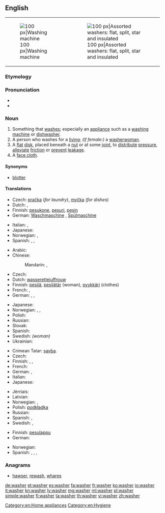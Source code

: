 ==English==
{{wikipedia|dab=washer}}
{| style="float: right; clear:right;"
|[[Image:Washer.600pix.jpg|thumb|right|100 px|Washing machine]]
|[[Image:Washers.agr.jpg|thumb|right|100 px|Assorted washers: flat, split, star and insulated]]
|}

===Etymology===
{{suffix|wash|er}}

===Pronunciation===
* {{audio|en-us-washer.ogg|Audio (US)}}
* {{rhymes|ɒʃə(r)}}

===Noun===
{{en-noun}}

# Something that [[wash]]es; especially an [[appliance]] such as a [[washing machine]] or [[dishwasher]].
# A person who washes for a [[living]]; ''(if female:)'' a [[washerwoman]].
# A [[flat]] [[disk]], placed beneath a [[nut]] or at some [[joint]], to [[distribute]] [[pressure]], [[alleviate]] [[friction]] or [[prevent]] [[leakage]].
# A [[face cloth]].

====Synonyms====
* {{sense|flat disk to distribute pressure or to alleviate friction}} [[blotter]]

====Translations====
{{trans-top|something that washes}}
* Czech: [[pračka]] {{f}} (''for laundry''), [[myčka]] {{f}} (''for dishes'')
* Dutch: {{t+|nl|wasmachine|m}}, {{t+|nl|vaatwasser|m}}
* Finnish: [[pesukone]], [[pesuri]], [[pesin]]
* German: [[Waschmaschine]] {{f}} {{gloss|washing machine}}, [[Spülmaschine]] {{f}} {{gloss|dish washer}}
{{trans-mid}}
* Italian: {{t|it|lavatrice|f}} {{qualifier|washing machine}}, {{t|it|lavastoviglie|f}} {{qualifier|dish washer}}
* Japanese: {{t+|ja|洗濯機|tr=sentakuki}}
* Norwegian: {{t+|no|vaskemaskin|m}}, {{t+|no|oppvaskmaskin|m}}
* Spanish: {{t+|es|lavadora|f}}, {{t-|es|lavarropas|m}} {{qualifier|River Plate region}}, {{t+|es|lavavajillas|m}} {{gloss|dishwasher}}
{{trans-bottom}}

{{trans-top|person who washes for a living}}
* Arabic: {{t-|ar|غسالة|f|tr=ghisaala}}
* Chinese:
*: Mandarin: {{t|cmn|洗衣婦|sc=Hani}}, {{t|cmn|洗衣妇|tr=xǐyīfù|sc=Hani}} {{qualifier|woman}}
* Czech: {{t-|cs|pradlena|f}}
* Dutch: [[wasserette]][[juffrouw]] {{gloss|laundrette woman}}
* Finnish: [[pesijä]], [[pesijätär]] (woman), [[pyykkäri]] (clothes)
* French: {{t+|fr|laveur|m}},  {{t+|fr|laveuse|f}}
* German: {{t-|de|Wäscher|m}},  {{t-|de|Wäscherin|f}},  {{t-|de|Waschfrau|f}}
{{trans-mid}}
* Japanese: {{t-|ja|洗濯女|tr=sentaku-onna}}
* Norwegian: {{t-|no|vaskehjelp|m}}, {{t-|no|vaskekone|m}}, {{t-|no|vasker|m}}
* Polish: {{t+|pl|praczka|f}}
* Russian: {{t+|ru|прачка|f|tr=práčka}}
* Slovak: {{t-|sk|práčka|f}}
* Spanish: {{t-|es|lavandera|f}}
* Swedish: {{t-|sv|tvätterska|c}} ''(woman)''
* Ukrainian: {{t+|uk|праля|f|tr=prálja}}
{{trans-bottom}}

{{trans-top|flat disk}}
* Crimean Tatar: [[şayba]].
* Czech: {{t-|cs|podložka|f}}
* Finnish: {{t+|fi|aluslevy}}, {{qualifier|colloquial}} {{t+|fi|prikka}}, {{t+|fi|rikka}}
* French: {{t+|fr|rondelle|f}}
* German: {{t+|de|Scheibe|f}}, {{t+|de|Unterlegscheibe|f}}
* Italian: {{t+|it|rondella|f}}
* Japanese: {{t-|ja|座金|tr=zagane}}
{{trans-mid}}
* Jèrriais: {{tø|roa-jer|rîndelle en fé|f}} {{qualifier|metal}}
* Latvian: {{t+|lv|paplāksne|f}}
* Norwegian: {{t-|no|stoppskive|m}}, {{t+|no|skive|m}}
* Polish: [[podkładka]] {{f}}
* Russian: {{t+|ru|шайба|f|tr=šájba}}
* Spanish: {{t+|es|arandela|f}}, {{t+|es|zapata|f}} {{gloss|of lether or rubber}}
* Swedish: {{t+|sv|bricka}}, {{t-|sv|packning}}
{{trans-bottom}}

{{trans-top|face cloth}}
* Finnish: [[pesulappu]]
* German: {{t+|de|Waschlappen|m}}
{{trans-mid}}
* Norwegian: {{t-|no|ansiktsklut|m}}
* Spanish: {{t+|es|paño|m}}, {{t+|es|toallita|f}}, {{t-|es|manopla|f}} {{gloss|glove}}, {{t+|es|junta|f}} {{gloss|gasket}}
{{trans-bottom}}

===Anagrams===
* [[hawser#English|hawser]], [[rewash#English|rewash]], [[whares#English|whares]]

[[Category:en:Home appliances]]
[[Category:en:Hygiene]]

[[de:washer]]
[[et:washer]]
[[es:washer]]
[[fa:washer]]
[[fr:washer]]
[[ko:washer]]
[[io:washer]]
[[it:washer]]
[[kn:washer]]
[[lv:washer]]
[[mg:washer]]
[[ml:washer]]
[[pl:washer]]
[[simple:washer]]
[[fi:washer]]
[[ta:washer]]
[[th:washer]]
[[vi:washer]]
[[zh:washer]]
